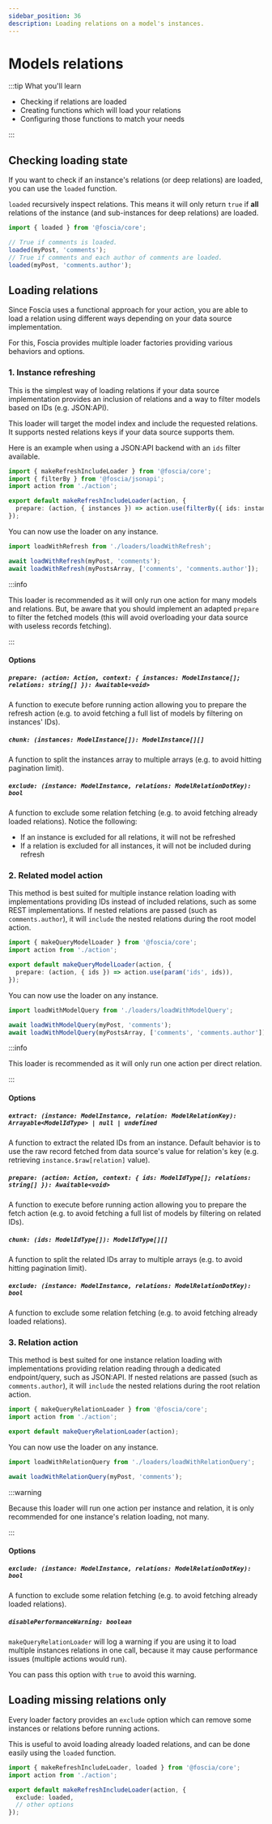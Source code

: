 ```yaml
---
sidebar_position: 36
description: Loading relations on a model's instances.
---
```



# Models relations

:::tip What you'll learn

- Checking if relations are loaded
- Creating functions which will load your relations
- Configuring those functions to match your needs

:::

## Checking loading state

If you want to check if an instance's relations (or deep relations) are loaded,
you can use the `loaded` function.

`loaded` recursively inspect relations. This means it will only return `true` if
**all** relations of the instance (and sub-instances for deep relations) are
loaded.

```typescript
import { loaded } from '@foscia/core';

// True if comments is loaded.
loaded(myPost, 'comments');
// True if comments and each author of comments are loaded.
loaded(myPost, 'comments.author');
```

## Loading relations

Since Foscia uses a functional approach for your action, you are able to load a
relation using different ways depending on your data source implementation.

For this, Foscia provides multiple loader factories providing various
behaviors and options.

### 1. Instance refreshing

This is the simplest way of loading relations if your data source implementation
provides an inclusion of relations and a way to filter models based on IDs (e.g.
JSON:API).

This loader will target the model index and include the requested relations. It
supports nested relations keys if your data source supports them.

Here is an example when using a JSON:API backend with an `ids` filter available.

```typescript title="loaders/loadWithRefresh.ts"
import { makeRefreshIncludeLoader } from '@foscia/core';
import { filterBy } from '@foscia/jsonapi';
import action from './action';

export default makeRefreshIncludeLoader(action, {
  prepare: (action, { instances }) => action.use(filterBy({ ids: instances.map((i) => i.id) })),
});
```

You can now use the loader on any instance.

```typescript
import loadWithRefresh from './loaders/loadWithRefresh';

await loadWithRefresh(myPost, 'comments');
await loadWithRefresh(myPostsArray, ['comments', 'comments.author']);
```

:::info

This loader is recommended as it will only run one action for many models and
relations. But, be aware that you should implement an adapted `prepare` to
filter the fetched models (this will avoid overloading your data source with
useless records fetching).

:::

#### Options

##### `prepare: (action: Action, context: { instances: ModelInstance[]; relations: string[] }): Awaitable<void>`

A function to execute before running action allowing you to prepare the refresh
action (e.g. to avoid fetching a full list of models by filtering on instances'
IDs).

##### `chunk: (instances: ModelInstance[]): ModelInstance[][]`

A function to split the instances array to multiple arrays (e.g. to avoid
hitting pagination limit).

##### `exclude: (instance: ModelInstance, relations: ModelRelationDotKey): bool`

A function to exclude some relation fetching (e.g. to avoid fetching already
loaded relations). Notice the following:

- If an instance is excluded for all relations, it will not be refreshed
- If a relation is excluded for all instances, it will not be included during
  refresh

### 2. Related model action

<FunctionInfo version="0.8.2" />

This method is best suited for multiple instance relation loading with
implementations providing IDs instead of included relations, such as some REST
implementations. If nested relations are passed (such as `comments.author`),
it will `include` the nested relations during the root model action.

```typescript title="loaders/loadWithModelQuery.ts"
import { makeQueryModelLoader } from '@foscia/core';
import action from './action';

export default makeQueryModelLoader(action, {
  prepare: (action, { ids }) => action.use(param('ids', ids)),
});
```

You can now use the loader on any instance.

```typescript
import loadWithModelQuery from './loaders/loadWithModelQuery';

await loadWithModelQuery(myPost, 'comments');
await loadWithModelQuery(myPostsArray, ['comments', 'comments.author']);
```

:::info

This loader is recommended as it will only run one action per direct relation.

:::

#### Options

##### `extract: (instance: ModelInstance, relation: ModelRelationKey): Arrayable<ModelIdType> | null | undefined`

A function to extract the related IDs from an instance. Default behavior
is to use the raw record fetched from data source's value for relation's key
(e.g. retrieving `instance.$raw[relation]` value).

##### `prepare: (action: Action, context: { ids: ModelIdType[]; relations: string[] }): Awaitable<void>`

A function to execute before running action allowing you to prepare the fetch
action (e.g. to avoid fetching a full list of models by filtering on related
IDs).

##### `chunk: (ids: ModelIdType[]): ModelIdType[][]`

A function to split the related IDs array to multiple arrays (e.g. to avoid
hitting pagination limit).

##### `exclude: (instance: ModelInstance, relations: ModelRelationDotKey): bool`

A function to exclude some relation fetching (e.g. to avoid fetching already
loaded relations).

### 3. Relation action

This method is best suited for one instance relation loading with
implementations providing relation reading through a dedicated endpoint/query,
such as JSON:API. If nested relations are passed (such as `comments.author`),
it will `include` the nested relations during the root relation action.

```typescript title="loaders/loadWithRelationQuery.ts"
import { makeQueryRelationLoader } from '@foscia/core';
import action from './action';

export default makeQueryRelationLoader(action);
```

You can now use the loader on any instance.

```typescript
import loadWithRelationQuery from './loaders/loadWithRelationQuery';

await loadWithRelationQuery(myPost, 'comments');
```

:::warning

Because this loader will run one action per instance and relation, it is only
recommended for one instance's relation loading, not many.

:::

#### Options

##### `exclude: (instance: ModelInstance, relations: ModelRelationDotKey): bool`

A function to exclude some relation fetching (e.g. to avoid fetching already
loaded relations).

##### `disablePerformanceWarning: boolean`

`makeQueryRelationLoader` will log a warning if you are using it to
load multiple instances relations in one call, because it may cause
performance issues (multiple actions would run).

You can pass this option with `true` to avoid this warning.

## Loading missing relations only

Every loader factory provides an `exclude` option which can remove some
instances or relations before running actions.

This is useful to avoid loading already loaded relations, and can be done
easily using the `loaded` function.

```typescript title="loaders/loadMissingWithRefresh.ts"
import { makeRefreshIncludeLoader, loaded } from '@foscia/core';
import action from './action';

export default makeRefreshIncludeLoader(action, {
  exclude: loaded,
  // other options
});
```
